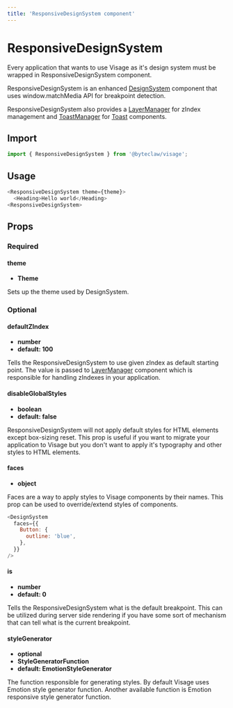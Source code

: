 ```yaml
---
title: 'ResponsiveDesignSystem component'
---
```


# ResponsiveDesignSystem

Every application that wants to use Visage as it's design system must be wrapped in ResponsiveDesignSystem component.

ResponsiveDesignSystem is an enhanced [DesignSystem](/components/design-system) component that uses window.matchMedia API for breakpoint detection.

ResponsiveDesignSystem also provides a [LayerManager](/components/layer-manager) for zIndex management and [ToastManager](/components/toast-manager) for [Toast](/components/feedback/toast) components.

## Import

```js transpile=false
import { ResponsiveDesignSystem } from '@byteclaw/visage';
```

## Usage

```js transpile=false
<ResponsiveDesignSystem theme={theme}>
  <Heading>Hello world</Heading>
<ResponsiveDesignSystem>
```

## Props

### Required

#### theme

- **Theme**

Sets up the theme used by DesignSystem.

### Optional

#### defaultZIndex

- **number**
- **default: 100**

Tells the ResponsiveDesignSystem to use given zIndex as default starting point. The value is passed to [LayerManager](/components/layer-manager) component which is responsible for handling zIndexes in your application.

#### disableGlobalStyles

- **boolean**
- **default: false**

ResponsiveDesignSystem will not apply default styles for HTML elements except box-sizing reset. This prop is useful if you want to migrate your application to Visage but you don't want to apply it's typography and other styles to HTML elements.

#### faces

- **object**

Faces are a way to apply styles to Visage components by their names. This prop can be used to override/extend styles of components.

```js transpile=false
<DesignSystem
  faces={{
    Button: {
      outline: 'blue',
    },
  }}
/>
```

#### is

- **number**
- **default: 0**

Tells the ResponsiveDesignSystem what is the default breakpoint. This can be utilized during server side rendering if you have some sort of mechanism that can tell what is the current breakpoint.

#### styleGenerator

- **optional**
- **StyleGeneratorFunction**
- **default: EmotionStyleGenerator**

The function responsible for generating styles. By default Visage uses Emotion style generator function. Another available function is Emotion responsive style generator function.
